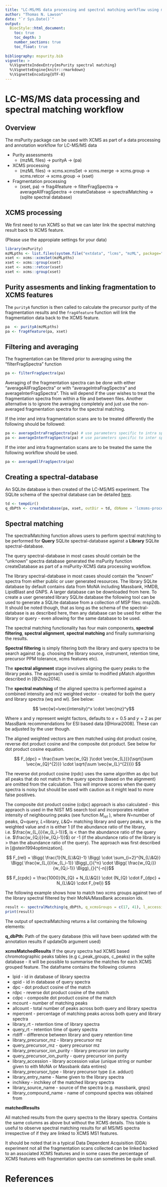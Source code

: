 ```yaml
---
title: "LC-MS/MS data processing and spectral matching workflow using msPurity and XCMS"
author: "Thomas N. Lawson"
date: "`r Sys.Date()`"
output: 
  BiocStyle::html_document:
    toc: true
    toc_depth: 3  
    number_sections: true  
    toc_float: true
    
bibliography: mspurity.bib
vignette: >
  %\VignetteIndexEntry{msPurity spectral matching}
  %\VignetteEngine{knitr::rmarkdown}
  %\VignetteEncoding{UTF-8}
---
```


# LC-MS/MS data processing and spectral matching workflow

## Overview
The msPurity package can be used with XCMS as part of a data processing and annotation workflow for LC-MS/MS data

* Purity assessments
    +  (mzML files) -> purityA -> (pa)
* XCMS processing
    +  (mzML files) -> xcms.xcmsSet -> xcms.merge -> xcms.group -> xcms.retcor -> xcms.group -> (xset)
* Fragmentation processing
    + (xset, pa) -> frag4feature -> filterFragSpectra -> averageAllFragSpectra -> createDatabase -> spectralMatching -> (sqlite spectral database)


## XCMS processing
We first need to run XCMS so that we can later link the spectral matching result back to XCMS feature.

(Please use the appropiate settings for your data)

```r
library(msPurity)
mzMLpths <- list.files(system.file("extdata", "lcms", "mzML", package="msPurityData"), full.names = TRUE)
xset <- xcms::xcmsSet(mzMLpths)
xset <- xcms::group(xset)
xset <- xcms::retcor(xset)
xset <- xcms::group(xset)
```


## Purity assesments and linking fragmentation to XCMS features

The `purityA` function is then called to calculate the precursor purity of the fragmentation results and the `frag4feature` function will link the 
fragmentation data back to the XCMS feature.

```r
pa  <- purityA(mzMLpths)
pa <- frag4feature(pa, xset)
```

## Filtering and averaging

The fragmentation can be filtered prior to averaging using the “filterFragSpectra” function

```r
pa <- filterFragSpectra(pa)
```


Averaging of the fragmentation spectra can be done with either “averageAllFragSpectra” or with “averageIntraFragSpectra” and averageInterFragSpectra”. This will depend if the user wishes to treat the fragmentation spectra from within a file and between files. Another alternative is to ignore the averaging completely and just use the non-averaged fragmentation spectra for the spectral matching.

If the inter and intra fragmentation scans are to be treated differently the following should be followed:

```r
pa <- averageIntraFragSpectra(pa) # use parameters specific to intra spectra 
pa <- averageInterFragSpectra(pa) # use parameters specific to inter spectra
```

If the inter and intra fragmentation scans are to be treated the same the following workflow should be used.

```r
pa <- averageAllFragSpectra(pa) 
```

## Creating a spectral-database

An SQLite database is then created of the LC-MS/MS experiment. The SQLite schema of the spectral database can be detailed [here](https://bioconductor.org/packages/release/bioc/vignettes/msPurity/inst/doc/msPurity-spectral-datatabase-schema.html).

```r
td <- tempdir()
q_dbPth <- createDatabase(pa, xset, outDir = td, dbName = 'lcmsms-processing.sqlite')
```

## Spectral matching

The spectralMatching function allows users to perform spectral matching to be performed for **Query** SQLite spectral-database against a **Library** SQLite spectral-database.

The query spectral-database in most cases should contain be the "unknown" spectra database generated the msPurity function createDatabase as part of a msPurity-XCMS data processing workflow.

The library spectral-database in most cases should contain the "known" spectra from either public or user generated resources. The library SQLite database by default contains data from MoNA including Massbank, HMDB, LipidBlast and GNPS. A larger database can be downloaded from here. To create a user generated library SQLite database the following tool can be used to generate a SQLite database from a collection of MSP files: msp2db. It should be noted though, that as long as the schema of the spectral-database is as described here, then any database can be used for either the library or query - even allowing for the same database to be used.

The spectral matching functionality has four main components, **spectral filtering**, **spectral alignment**, **spectral matching** and finally summarising the results.

**Spectral filtering** is simply filtering both the library and query spectra to be search against (e.g. choosing the library source, instrument, retention time, precursor PPM tolerance, xcms features etc).

The **spectral alignment** stage involves aligning the query peaks to the library peaks. The approach used is similar to modified pMatch algorithm described in [@Zhou2014].

The **spectral matching** of the aligned spectra is performed against a combined intensity and m/z weighted vector - created for both the query and library spectra (wq and wl). See below:

$$ \vec{w}=\vec{intensity}^x \cdot \vec{mz}^y$$

Where x and y represent weight factors, defaults to $x=0.5$ and $y=2$ as per MassBank recommendations for ESI based data [@Horai2008]. These can be adjusted by the user though.

The aligned weighted vectors are then matched using dot product cosine, reverse dot product cosine and the composite dot product. See below for dot product cosine equation.

$$ F_{dpc} = \frac{\sum \vec{w_{Q} }\cdot \vec{w_{L}}}{\sqrt{\sum \vec{w_{Q}^{2}}} \cdot \sqrt{\sum \vec{w_{L}^{2}}}} $$

The reverse dot product cosine (rpdc) uses the same algorithm as dpc but all peaks that do not match in the query spectra (based on the alignment) are omitted from the calculation. This will improve scores when the query spectra is noisy but should be used with caution as it might lead to more false positives.

The composite dot product cosine (cdpc) approach is also calculated - this appraoch is used in the NIST MS search tool and incorporates relative intensity of neighbouring peaks (see function $M_{rel}$ ), where $N$=number of peaks, $Q$=query, $L$=library, $L\&Q$= matching library and query peaks, $w$ is the weighted value and $n$ is either 1 (if the abundance ratio of the library, i.e. $\frac{w_{L,i}}{w_{L,i-1}}$, is $<$ than the abundance ratio of the query i.e. $\frac{w_{Q,i}}{w_{Q,i-1}}$) or -1 (if the abundance ratio of the library is $>$ than the abundance ratio of the query). The approach was first described in [@stein1994optimization].

$$ F_{rel} = \Bigg( \frac{1}{N_{L\&Q}-1} \Bigg) \cdot \sum_{i=2}^{N_{L\&Q}} \Bigg( \frac{w_{L,i}}{w_{L,i-1}} \Bigg)_{}{^n} \cdot \Bigg( \frac{w_{Q,i}}{w_{Q,i-1}} \Bigg)_{}{^{-n}}$$

$$ F_{cpdc} = \frac{1000}{N_{Q} + N_{L\&Q}} \cdot (N_{Q} \cdot F_{dpc} + N_{L\&Q} \cdot F_{rel}) $$

The following example shows how to match two xcms groups against two of the library spectral filtered by their MoNA/MassBank accession ids.

```r
result <- spectralMatching(q_dbPth, q_xcmsGroups = c(17, 41), l_accessions=c('CCMSLIB00000577898','CE000616'))
print(result)
```


The output of spectralMatching returns a list containing the following elements:

**q_dbPth**: Path of the query database (this will have been updated with the annotation results if updateDb argument used)

**xcmsMatchedResults**
  If the qeury spectra had XCMS based chromotographic peaks tables (e.g c_peak_groups, c_peaks) in the sqlite database - it will
 be possible to summarise the matches for each XCMS grouped feature. The dataframe contains the following columns

* lpid - id in database of library spectra
* qpid - id in database of query spectra
* dpc - dot product cosine of the match
* rdpc - reverse dot product cosine of the match
* cdpc - composite dot product cosine of the match
* mcount - number of matching peaks
* allcount - total number of peaks across both query and library spectra
* mpercent - percentage of matching peaks across both query and library spectra
* library_rt - retention time of library spectra
* query_rt - retention time of query spectra
* rtdiff - difference between library and query retention time
* library_precursor_mz - library precursor mz
* query_precursor_mz - query precursor mz
* library_precursor_ion_purity - library precursor ion purity
* query_precursor_ion_purity - query precursor ion purity
* library_accession -  library accession value (unique string or number given to eith MoNA or Massbank data entires)
* library_precursor_type - library precursor type (i.e. adduct)
* library_entry_name - Name given to the library spectra
* inchikey - inchikey of the matched library spectra
* library_source_name - source of the spectra (e.g. massbank, gnps)
* library_compound_name - name of compound spectra was obtained from

**matchedResults**

All matched results from the query spectra to the library spectra. Contains the same columns as above
but without the XCMS details. This table is useful to observe spectral matching results
for all MS/MS spectra irrespective of if they are linked to XCMS MS1 features.


It should be noted that in a typical Data Dependent Acquisition (DDA) experiment not all the fragmentation scans collected can be linked backed to an associated XCMS features and in some cases the percentage of XCMS features with fragmentation spectra can sometimes be quite small.


# References
